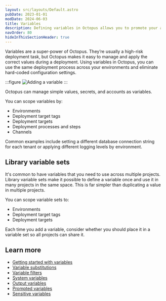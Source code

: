 ```yaml
---
layout: src/layouts/Default.astro
pubDate: 2023-01-01
modDate: 2024-06-03
title: Variables
description: Defining variables in Octopus allows you to promote your applications through environments and update their configuration files.
navOrder: 80
hideInThisSectionHeader: true
---
```

Variables are a super-power of Octopus. They’re usually a high-risk deployment task, but Octopus makes it easy to manage and apply the correct values during a deployment. Using variables in Octopus, you can use the same deployment process across your environments and eliminate hard-coded configuration settings.

:::figure
![Adding a variable](/docs/projects/variables/images/project-variables.png)
:::

Octopus can manage simple values, secrets, and accounts as variables.

You can scope variables by:
- Environments
- Deployment target tags
- Deployment targets
- Deployment processes and steps
- Channels

Common examples include setting a different database connection string for each tenant or applying different logging levels by environment.

## Library variable sets

It's common to have variables that you need to use across multiple projects. Library variable sets make it possible to define a variable once and use it in many projects in the same space.  This is far simpler than duplicating a value in multiple projects.

You can scope variable sets to:
- Environments
- Deployment target tags
- Deployment targets

Each time you add a variable, consider whether you should place it in a variable set so all projects can share it.

## Learn more

- [Getting started with variables](/docs/projects/variables/getting-started)
- [Variable substitutions](/docs/projects/variables/variable-substitutions)
- [Variable filters](/docs/projects/variables/variable-filters)
- [System variables](/docs/projects/variables/system-variables)
- [Output variables](/docs/projects/variables/output-variables)
- [Prompted variables](/docs/projects/variables/prompted-variables)
- [Sensitive variables](/docs/projects/variables/sensitive-variables)